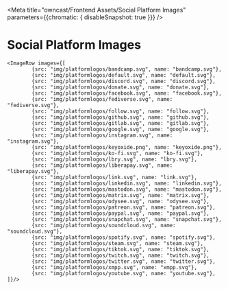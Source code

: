 
<Meta title="owncast/Frontend Assets/Social Platform Images" parameters={{chromatic: { disableSnapshot: true }}} />

# Social Platform Images

    <ImageRow images={[
    		{src: "img/platformlogos/bandcamp.svg", name: "bandcamp.svg"},
    		{src: "img/platformlogos/default.svg", name: "default.svg"},
    		{src: "img/platformlogos/discord.svg", name: "discord.svg"},
    		{src: "img/platformlogos/donate.svg", name: "donate.svg"},
    		{src: "img/platformlogos/facebook.svg", name: "facebook.svg"},
    		{src: "img/platformlogos/fediverse.svg", name: "fediverse.svg"},
    		{src: "img/platformlogos/follow.svg", name: "follow.svg"},
    		{src: "img/platformlogos/github.svg", name: "github.svg"},
    		{src: "img/platformlogos/gitlab.svg", name: "gitlab.svg"},
    		{src: "img/platformlogos/google.svg", name: "google.svg"},
    		{src: "img/platformlogos/instagram.svg", name: "instagram.svg"},
    		{src: "img/platformlogos/keyoxide.png", name: "keyoxide.png"},
    		{src: "img/platformlogos/ko-fi.svg", name: "ko-fi.svg"},
    		{src: "img/platformlogos/lbry.svg", name: "lbry.svg"},
    		{src: "img/platformlogos/liberapay.svg", name: "liberapay.svg"},
    		{src: "img/platformlogos/link.svg", name: "link.svg"},
    		{src: "img/platformlogos/linkedin.svg", name: "linkedin.svg"},
    		{src: "img/platformlogos/mastodon.svg", name: "mastodon.svg"},
    		{src: "img/platformlogos/matrix.svg", name: "matrix.svg"},
    		{src: "img/platformlogos/odysee.svg", name: "odysee.svg"},
    		{src: "img/platformlogos/patreon.svg", name: "patreon.svg"},
    		{src: "img/platformlogos/paypal.svg", name: "paypal.svg"},
    		{src: "img/platformlogos/snapchat.svg", name: "snapchat.svg"},
    		{src: "img/platformlogos/soundcloud.svg", name: "soundcloud.svg"},
    		{src: "img/platformlogos/spotify.svg", name: "spotify.svg"},
    		{src: "img/platformlogos/steam.svg", name: "steam.svg"},
    		{src: "img/platformlogos/tiktok.svg", name: "tiktok.svg"},
    		{src: "img/platformlogos/twitch.svg", name: "twitch.svg"},
    		{src: "img/platformlogos/twitter.svg", name: "twitter.svg"},
    		{src: "img/platformlogos/xmpp.svg", name: "xmpp.svg"},
    		{src: "img/platformlogos/youtube.svg", name: "youtube.svg"},
    ]}/>

